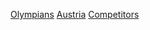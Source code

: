 {{parent category}}
{{Commonscat|Olympic sportspeople from Austria}}

[[Category:奧地利運動員|Olympians]]
[[Category:各國奧運運動員|Austria]]
[[Category:奧林匹克運動會奧地利代表團|Competitors]]